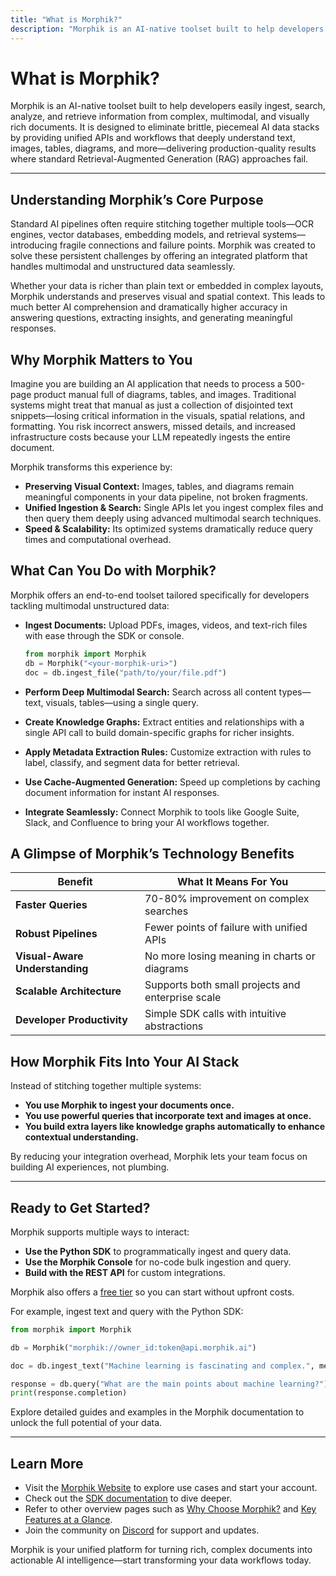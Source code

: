 ```yaml
---
title: "What is Morphik?"
description: "Morphik is an AI-native toolset built to help developers easily ingest, search, analyze, and retrieve information from complex, multimodal, and visually rich documents. It is designed to eliminate brittle, piecemeal AI data stacks by providing unified APIs and workflows that deeply understand text, images, tables, diagrams, and more—delivering production-quality results where standard RAG approaches fail."
---
```


# What is Morphik?

Morphik is an AI-native toolset built to help developers easily ingest, search, analyze, and retrieve information from complex, multimodal, and visually rich documents. It is designed to eliminate brittle, piecemeal AI data stacks by providing unified APIs and workflows that deeply understand text, images, tables, diagrams, and more—delivering production-quality results where standard Retrieval-Augmented Generation (RAG) approaches fail.

---

## Understanding Morphik’s Core Purpose

Standard AI pipelines often require stitching together multiple tools—OCR engines, vector databases, embedding models, and retrieval systems—introducing fragile connections and failure points. Morphik was created to solve these persistent challenges by offering an integrated platform that handles multimodal and unstructured data seamlessly.

Whether your data is richer than plain text or embedded in complex layouts, Morphik understands and preserves visual and spatial context. This leads to much better AI comprehension and dramatically higher accuracy in answering questions, extracting insights, and generating meaningful responses.


## Why Morphik Matters to You

Imagine you are building an AI application that needs to process a 500-page product manual full of diagrams, tables, and images. Traditional systems might treat that manual as just a collection of disjointed text snippets—losing critical information in the visuals, spatial relations, and formatting. You risk incorrect answers, missed details, and increased infrastructure costs because your LLM repeatedly ingests the entire document.

Morphik transforms this experience by:

- **Preserving Visual Context:** Images, tables, and diagrams remain meaningful components in your data pipeline, not broken fragments.
- **Unified Ingestion & Search:** Single APIs let you ingest complex files and then query them deeply using advanced multimodal search techniques.
- **Speed & Scalability:** Its optimized systems dramatically reduce query times and computational overhead.

## What Can You Do with Morphik?

Morphik offers an end-to-end toolset tailored specifically for developers tackling multimodal unstructured data:

- **Ingest Documents:** Upload PDFs, images, videos, and text-rich files with ease through the SDK or console.
  ```python
  from morphik import Morphik
  db = Morphik("<your-morphik-uri>")
  doc = db.ingest_file("path/to/your/file.pdf")
  ```

- **Perform Deep Multimodal Search:** Search across all content types—text, visuals, tables—using a single query.

- **Create Knowledge Graphs:** Extract entities and relationships with a single API call to build domain-specific graphs for richer insights.

- **Apply Metadata Extraction Rules:** Customize extraction with rules to label, classify, and segment data for better retrieval.

- **Use Cache-Augmented Generation:** Speed up completions by caching document information for instant AI responses.

- **Integrate Seamlessly:** Connect Morphik to tools like Google Suite, Slack, and Confluence to bring your AI workflows together.

## A Glimpse of Morphik’s Technology Benefits

| Benefit                        | What It Means For You                              |
|-------------------------------|---------------------------------------------------|
| **Faster Queries**             | 70-80% improvement on complex searches            |
| **Robust Pipelines**           | Fewer points of failure with unified APIs          |
| **Visual-Aware Understanding**| No more losing meaning in charts or diagrams        |
| **Scalable Architecture**     | Supports both small projects and enterprise scale  |
| **Developer Productivity**     | Simple SDK calls with intuitive abstractions       |

## How Morphik Fits Into Your AI Stack

Instead of stitching together multiple systems:

- **You use Morphik to ingest your documents once.**
- **You use powerful queries that incorporate text and images at once.**
- **You build extra layers like knowledge graphs automatically to enhance contextual understanding.**

By reducing your integration overhead, Morphik lets your team focus on building AI experiences, not plumbing.

---

## Ready to Get Started?

Morphik supports multiple ways to interact:

- **Use the Python SDK** to programmatically ingest and query data.
- **Use the Morphik Console** for no-code bulk ingestion and query.
- **Build with the REST API** for custom integrations.

Morphik also offers a [free tier](https://www.morphik.ai/pricing) so you can start without upfront costs.

For example, ingest text and query with the Python SDK:

```python
from morphik import Morphik

db = Morphik("morphik://owner_id:token@api.morphik.ai")

doc = db.ingest_text("Machine learning is fascinating and complex.", metadata={"category": "tech"})

response = db.query("What are the main points about machine learning?")
print(response.completion)
```

Explore detailed guides and examples in the Morphik documentation to unlock the full potential of your data.

---

## Learn More

- Visit the [Morphik Website](https://morphik.ai) to explore use cases and start your account.
- Check out the [SDK documentation](https://morphik.ai/docs/sdks/python) to dive deeper.
- Refer to other overview pages such as [Why Choose Morphik?](https://morphik.ai/docs/overview/intro-value/why-morphik) and [Key Features at a Glance](https://morphik.ai/docs/overview/intro-value/product-highlights).
- Join the community on [Discord](https://discord.gg/BwMtv3Zaju) for support and updates.

Morphik is your unified platform for turning rich, complex documents into actionable AI intelligence—start transforming your data workflows today.
